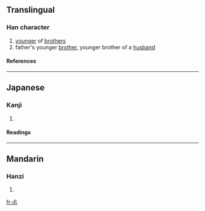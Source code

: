 ==Translingual==
===Han character===
{{Han char|rn=42|rad=小|as=03|sn=6|four=|canj=X卜一火 (XYMF), 卜一火 (YMF)}}
# [[younger]] of [[brother]]s
# father's younger [[brother]], younger brother of a [[husband]]
====References====
{{Han ref|kx=0297.050|dkj=07483|dj=0591.070|hdz=10562.100|uh=5C17|ud=23575}}
----
==Japanese==
===Kanji===
{{ja-kanji|grade=|rs=小03}}
# {{defn|Japanese}} 
====Readings====
{{ja-readings|on=[[しゅく]] (shuku)|kun=[[まめ]] (mame)}}
----
==Mandarin==
===Hanzi===
{{cmn-hanzi|pin=[[shú]] ([[shu2]])|wg=shu<sup>2</sup>}}
# {{defn|Mandarin}}

[[fr:尗]]
